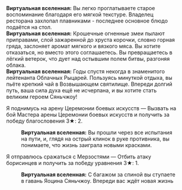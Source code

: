 {{Диалог Начало}}
:'''Виртуальная вселенная:''' Вы легко проглатываете старое воспоминание благодаря его мягкой текстуре. Владелец ресторана захлопал плавниками - последнее основное блюдо подаётся на стол.
:'''Виртуальная вселенная:''' Крошечные огненные змеи пылают приправами, слой зажаренной до хруста корочки, словно горная гряда, заслоняет аромат мягкого и вязкого мяса. Вы хотите отказаться, но вместо этого соглашаетесь. Вы превращаетесь в лёгкий ветерок, что дует над остывшим полем битвы, разгоняя облака.
:'''Виртуальная вселенная:''' Годы спустя некогда {{MC|ж=молодая девушка превратилась|м=молодой человек превратился}} в знаменитого лейтенанта Облачных Рыцарей. Пользуясь минуткой отдыха, вы пьёте крепкий чай в Возвышающем святилище. Впереди долгий путь, ваша сила духа ещё не исчерпана, и вы хотите стать великим героем Сяньчжоу!
:{{Диалог|Звезда}} Я поднимусь на арену Церемонии боевых искусств &mdash; Вызвать на бой Мастера арены Церемонии боевых искусств и получить за победу благословения 3★: 2.
::'''Виртуальная вселенная:''' Вы прошли через все испытания на пути, и, глядя на острый клинок в руке противника, вы понимаете, что жизнь заиграла новыми красками.
:{{Диалог|Звезда}} Я отправлюсь сражаться с Мерзостями &mdash; Отбить атаку борисинцев и получить за победу уравнения 3★: 1.
::'''Виртуальная вселенная:''' С багажом за спиной вы ступаете в гавань Яоцина Сяньчжоу. Впереди вас ждёт новая жизнь
{{Диалог Конец}}